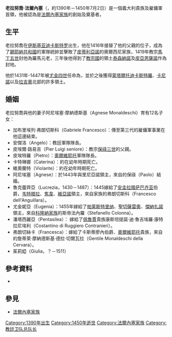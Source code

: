 {{Infobox nobility
| name            = 老拉努喬·法爾內塞
| image           = Ranuccio Farnese il Vecchio.jpg|老拉努喬·法爾內塞
| image_size      = 
| caption         = 
| title           =
| birth_date      = 約1390年
| birth_place     = [[義大利|義大利]][[伊斯基亚迪卡斯特罗|伊斯基亚迪卡斯特罗]]
| death_date      = 1450年7月2日(約60歲)
| spouse          = 阿尼埃塞（Agnese Monaldeschi）
| issue           = {{unbulleted list|加布里埃爾·弗朗切斯科（Gabriele Francesco）|安傑洛（Angelo）|皮埃爾·路易吉（Pier Luigi seniore）|皮埃特羅（Pietro）|卡特琳娜（Caterina）|維奧蘭特（Violante）|阿格內塞（Agnese）|魯克蕾齊亞（Lucrezia，1430－1487）|尤金妮亞（Eugenia）|潘塔西麗亞（Pentasilea）|弗朗切絲卡（Francesca）|茱莉婭（Giulia，？－1511）}}
| noble family    = [[法爾內塞家族|法爾內塞家族]]
| father          = {{Tsl|it|Pietro Farnese (signore di Montalto)|皮埃特羅·法爾內塞 (蒙塔爾托領主)}}
| mother          = 
}}
'''老拉努喬·法爾內塞'''（{{lang-it|Ranuccio Farnese il Vecchio}}，約1390年－1450年7月2日）是一個義大利貴族及雇傭軍首領，他被認為是[[法爾內塞家族|法爾內塞家族]]的創始及奠基者。

==生平==
老拉努喬在[[伊斯基亚迪卡斯特罗|伊斯基亚迪卡斯特罗]]出生，他在1416年接替了他的父親{{Tsl|it|Pietro Farnese (signore di Montalto)|皮埃特羅·法爾內塞}}的位子，成為了[[錫耶納共和國|錫耶納共和國]]的軍隊統帥並擊敗了[[皮蒂利亞諾|皮蒂利亞諾]]的奧爾西尼家族，1419年教宗[[馬丁五世|馬丁五世]]封他為羅馬元老，三年後他得到了[[教宗國|教宗國]]的領土[[泰森納諾|泰森納諾]]及[[皮亞恩薩諾|皮亞恩薩諾]]作為封地。

他於1431年-1447年被[[尤金四世|尤金四世]]任命為{{Tsl|en|Captain General of the Church|教廷衛隊總隊長}}，並於之後獲得[[蒙塔爾托迪卡斯特羅|蒙塔爾托迪卡斯特羅]]、[[卡尼諾|卡尼諾]]以及[[拉吉奧|拉吉奧]]北部的許多領土。

==婚姻==
老拉努喬與他的妻子阿尼埃塞·摩納德斯基（Agnese Monaldeschi）育有12名子女：

* 加布里埃列·弗朗切斯科（Gabriele Francesco）：傳至第三代的雇傭軍事業在他這邊結束。
* 安傑洛（Angelo）：教廷軍隊隊長。
* 皮埃爾·路易吉（Pier Luigi seniore）：教宗[[保祿三世|保祿三世]]的父親。
* 皮埃特羅（Pietro）：[[奧爾維耶托|奧爾維耶托]]軍隊隊長。
* 卡特琳娜（Caterina）：約在幼年時期死亡。
* 維奧蘭特（Violante）：約在幼年時期死亡。
* 阿尼埃塞（Agnese）：於1443年與里尼亞諾領主，來自{{Tsl|en|Savelli family|薩維利家族}}的保祿（Paolo）結婚。 
* 魯克蕾齊亞（Lucrezia，1430－1487）：1445嫁給了[[安圭拉腊萨巴齐亚|安圭拉腊萨巴齐亚]]伯爵，[[韦特腊拉|韦特腊拉]]、[[焦韋|焦韋]]、[[維亞諾|維亞諾]]領主，來自{{Tsl|en|House of Anguillara|安圭拉腊}}家族的弗朗切斯科（Francesco dell'Anguillara）。
* 尤金妮亞（Eugenia）：1455年嫁給了[[帕莱斯特里纳_(罗马首都广域市)|帕莱斯特里纳]]、[[聖切薩雷奧|聖切薩雷奧]]、[[傑納扎諾|傑納扎諾]]領主，來自[[科隆納家族|科隆納家族]]的斯帝法內羅（Stefanello Colonna）。
* 潘塔西麗亞（Pentasilea）： 嫁給了[[佩魯賈|佩魯賈]]貴族康斯坦提諾·迪·魯吉埃羅·康特拉尼埃利（Costantino di Ruggiero Contranieri）。
* 弗朗切絲卡（Francesca）：嫁給了卡斯蒂廖內伯爵、[[奧爾維耶托|奧爾維耶托]]貴族，來自{{Tsl|en|Monaldeschi|摩納德斯基家族}}的詹蒂萊·摩納德斯基·德拉·切爾瓦拉（Gentile Monaldeschi della Cervara）。
* 茱莉婭（Giulia，？－1511）

==參考資料==
*{{cite book|first=Edoardo|last=del Vecchio|title=I Farnese|publisher=Istituto di Studi Romani Editore|year=1972}}

==參見==
*[[法爾內塞家族|法爾內塞家族]]

[[Category:1390年出生|Category:1390年出生]]
[[Category:1450年逝世|Category:1450年逝世]]
[[Category:法爾內塞家族|Category:法爾內塞家族]]
[[Category:教廷卫队总队长|Category:教廷卫队总队长]]
